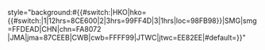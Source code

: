 style="background:#{{#switch:{{{1|}}}|HKO|hko={{#switch:{{{2|}}}|1|12hrs=8CE600|2|3hrs=99FF4D|3|1hrs|loc=98FB98}}|SMG|smg=FFDEAD|CHN|chn=FA8072
|JMA|jma=87CEEB|CWB|cwb=FFFF99|JTWC|jtwc=EE82EE|#default={{Storm colour|{{{1|}}}}}}}"